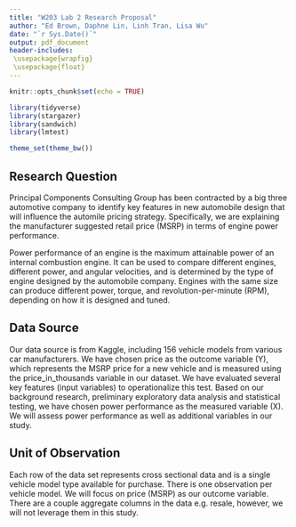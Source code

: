 ```yaml
---
title: "W203 Lab 2 Research Proposal"
author: "Ed Brown, Daphne Lin, Linh Tran, Lisa Wu"
date: "`r Sys.Date()`"
output: pdf_document
header-includes:
 \usepackage{wrapfig}
 \usepackage{float}
---
```


```r
knitr::opts_chunk$set(echo = TRUE)
```

```r
library(tidyverse) 
library(stargazer)
library(sandwich)
library(lmtest)

theme_set(theme_bw())
```

## Research Question

Principal Components Consulting Group has been contracted by a big three automotive company to identify key features in new automobile design that will influence the automile pricing strategy. Specifically, we are explaining the manufacturer suggested retail price (MSRP) in terms of engine power performance.    

Power performance of an engine is the maximum attainable power of an internal combustion engine. It can be used to compare different engines, different power, and angular velocities, and is determined by the type of engine designed by the automobile company. Engines with the same size can produce different power, torque, and revolution-per-minute (RPM), depending on how it is designed and tuned. 
  

## Data Source

Our data source is from Kaggle\footnote{https://www.kaggle.com/datasets/gagandeep16/car-sales}, including 156 vehicle models from various car manufacturers. We have chosen price as the outcome variable (Y), which represents the MSRP price for a new vehicle and is measured using the price_in_thousands variable in our dataset. We have evaluated several key features (input variables) to operationalize this test.  Based on our background research, preliminary exploratory data analysis and statistical testing, we have chosen power performance as the measured variable (X). We will assess power performance as well as additional variables in our study.
 
## Unit of Observation

Each row of the data set represents cross sectional data and is a single vehicle model type available for purchase. There is one observation per vehicle model.  We will focus on price (MSRP) as our outcome variable.  There are a couple aggregate columns in the data e.g. resale, however, we will not leverage them in this study.



